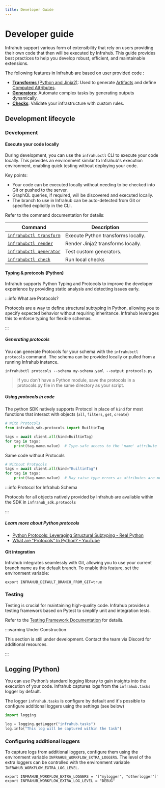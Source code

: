 ```yaml
---
title: Developer Guide
---
```


# Developer guide

Infrahub support various form of extensibility that rely on users providing their own code that then will be executed by Infrahub.
This guide provides best practices to help you develop robust, efficient, and maintainable extensions.

The following features in Infrahub are based on user provided code :

- [**Transforms** (Python and Jinja2)](./transformation.mdx): Used to generate [Artifacts](./artifact.mdx) and define [Computed Attributes](./computed-attributes.mdx).
- [**Generators**](./generator.mdx): Automate complex tasks by generating outputs dynamically.
- [**Checks**](./check.mdx): Validate your infrastructure with custom rules.

## Development lifecycle

### Development

#### Execute your code locally

During development, you can use the `infrahubctl` CLI to execute your code locally. This provides an environment similar to Infrahub's execution environment, enabling quick testing without deploying your code.

Key points:

- Your code can be executed locally without needing to be checked into Git or pushed to the server.
- GraphQL queries, if required, will be discovered and executed locally.
- The branch to use in Infrahub can be auto-detected from Git or specified explicitly in the CLI.

Refer to the command documentation for details:

| Command                        | Description                                                  |
|--------------------------------|--------------------------------------------------------------|
| [`infrahubctl transform`]($(base_url)infrahubctl/infrahubctl-transform.mdx) | Execute Python transforms locally.                          |
| [`infrahubctl render`]($(base_url)infrahubctl/infrahubctl-render.mdx)       | Render Jinja2 transforms locally.                           |
| [`infrahubctl generator`]($(base_url)infrahubctl/infrahubctl-generator.mdx) | Test custom generators.                                     |
| [`infrahubctl check`]($(base_url)infrahubctl/infrahubctl-check.mdx)         | Run local checks                                            |

#### Typing & protocols (Python)

Infrahub supports Python Typing and Protocols to improve the developer experience by providing static analysis and detecting issues early.

:::info What are Protocols?

Protocols are a way to define structural subtyping in Python, allowing you to specify expected behavior without requiring inheritance. Infrahub leverages this to enforce typing for flexible schemas.

:::

##### Generating protocols

You can generate Protocols for your schema with the `infrahubctl protocols` command. The schema can be provided locally or pulled from a running Infrahub instance.

```shell
infrahubctl protocols --schema my-schema.yaml --output protocols.py
```

> If you don’t have a Python module, save the protocols in a protocols.py file in the same directory as your script.

##### Using protocols in code

The python SDK natively supports Protocol in place of `kind` for most functions that interact with objects (`all`, `filters`, `get`, `create`)

```python
# With Protocols
from infrahub_sdk.protocols import BuiltinTag

tags = await client.all(kind=BuiltinTag)
for tag in tags:
    print(tag.name.value)  # Type-safe access to the 'name' attribute
```

Same code without Protocols

```python
# Without Protocols
tags = await client.all(kind="BuiltinTag")
for tag in tags:
    print(tag.name.value)  # May raise type errors as attributes are not checked
```

:::info Protocol for Infrahub Schema

Protocols for all objects natively provided by Infrahub are available within the SDK in `infrahub_sdk.protocols`

:::

##### Learn more about Python protocols

- [Python Protocols: Leveraging Structural Subtyping - Real Python](https://realpython.com/python-protocol/)
- [What are "Protocols" In Python? - YouTube](https://www.youtube.com/watch?v=2jN11lyKvfA)

#### Git integration

Infrahub integrates seamlessly with Git, allowing you to use your current branch name as the default branch. To enable this feature, set the environment variable:

```shell
export INFRAHUB_DEFAULT_BRANCH_FROM_GIT=true
```

### Testing

Testing is crucial for maintaining high-quality code. Infrahub provides a testing framework based on Pytest to simplify unit and integration tests.

Refer to the [Testing Framework Documentation](./resources-testing-framework.mdx) for details.

:::warning Under Construction

This section is still under development. Contact the team via Discord for additional resources.

:::

## Logging (Python)

You can use Python’s standard logging library to gain insights into the execution of your code. Infrahub captures logs from the `infrahub.tasks` logger by default.

The logger `infrahub.tasks` is configure by default and it's possible to configure additional loggers using the settings (see below)

```python
import logging

log = logging.getLogger("infrahub.tasks")
log.info("This log will be captured within the task")
```

### Configuring additional loggers

To capture logs from additional loggers, configure them using the environment variable `INFRAHUB_WORKFLOW_EXTRA_LOGGERS`.
The level of the extra loggers can be controlled with the environment variable `INFRAHUB_WORKFLOW_EXTRA_LOG_LEVEL`.

```shell
export INFRAHUB_WORKFLOW_EXTRA_LOGGERS = '["mylogger", "otherlogger"]'
export INFRAHUB_WORKFLOW_EXTRA_LOG_LEVEL = "DEBUG"
```